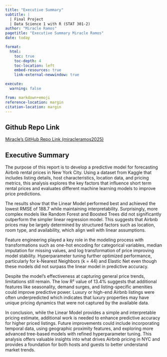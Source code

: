 ```yaml
---
title: "Executive Summary"
subtitle: |
  | Final Project 
  | Data Science 1 with R (STAT 301-2)
author: "Miracle Ramos"
pagetitle: "Executive Summary Miracle Ramos"
date: today

format:
  html:
    toc: true
    toc-depth: 4
    toc-location: left
    embed-resources: true
    link-external-newwindow: true

execute:
  warning: false

from: markdown+emoji
reference-location: margin
citation-location: margin
---
```




::: {.callout-tip icon=false}

## Github Repo Link

[Miracle's GitHub Repo Link (miracleramos2025)](https://github.com/stat301-2-2025-winter/final-project-2-miracleramos2025.git)

:::

## Executive Summary 

The purpose of this report is to develop a predictive model for forecasting Airbnb rental prices in New York City. Using a dataset from Kaggle that includes listing details, host characteristics, location data, and pricing metrics, this analysis explores the key factors that influence short term rental prices and evaluates different machine learning models to improve price predictions.

The results show that the Linear Model performed best and achieved the lowest RMSE of 188.7 while maintaining interpretability. Surprisingly, more complex models like Random Forest and Boosted Trees did not significantly outperform the simpler linear regression model. This suggests that Airbnb prices may be largely determined by structured factors such as location, room type, and availability, which align well with linear assumptions.

Feature engineering played a key role in the modeling process with transformations such as one-hot encoding for categorical variables, median imputation for missing values, and log transformation of price improving model stability. Hyperparameter tuning further optimized performance, particularly for k-Nearest Neighbors (k = 44) and Elastic Net even though these models did not surpass the linear model in predictive accuracy.

Despite the model’s effectiveness at capturing general price trends, limitations still remain. The low R² value of 13.4% suggests that additional features like seasonality, demand surges, and listing-specific amenities could improve predictive power. Luxury or high-end Airbnb listings were often underpredicted which indicates that luxury properties may have unique pricing dynamics that were not captured by the available data.

In conclusion, while the Linear Model provides a simple and interpretable pricing estimate, additional work is needed to enhance predictive accuracy for higher priced listings. Future improvements could include incorporating temporal data, using geographic proximity features, and exploring more advanced tree-based models with refined hyperparameter tuning. This analysis offers valuable insights into what drives Airbnb pricing in NYC and provides a foundation for both hosts and guests to better understand market trends.








